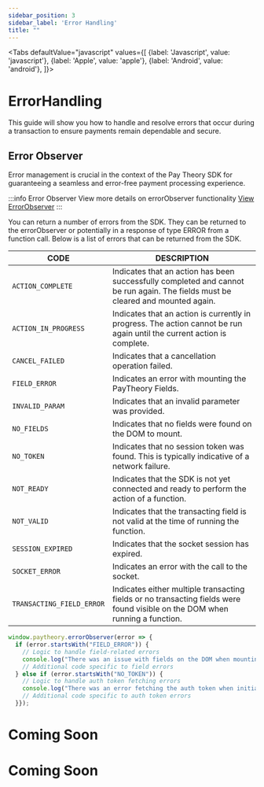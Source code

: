 ```yaml
---
sidebar_position: 3
sidebar_label: 'Error Handling'
title: ""
---
```




<Tabs
  defaultValue="javascript"
  values={[
    {label: 'Javascript', value: 'javascript'},
    {label: 'Apple', value: 'apple'},
    {label: 'Android', value: 'android'},
  ]}>
  <TabItem value="javascript">
  <h1>ErrorHandling</h1>
   <p>This guide will show you how to handle and resolve errors that occur during a transaction to ensure payments remain dependable and secure. </p>
  <h2>Error Observer</h2>

  Error management is crucial in the context of the Pay Theory SDK for guaranteeing a seamless and error-free payment processing experience. 

:::info Error Observer
View more details on errorObserver functionality
<a href= "../../tutorial-extras/WEB/EVENT_LISTENERS#error-observer" class="button button--primary button--md">View ErrorObserver</a>
:::

You can return a number of errors from the SDK. They can be returned to the errorObserver or potentially in a response of type ERROR from a function call.
Below is a list of errors that can be returned from the SDK.

|CODE                          |DESCRIPTION                                                               |
--------------------------------|-------------------------------------------------------------------------------|
| `ACTION_COMPLETE`         | Indicates that an action has been successfully completed and cannot be run again. The fields must be cleared and mounted again. |
| `ACTION_IN_PROGRESS `     | Indicates that an action is currently in progress. The action cannot be run again until the current action is complete.         |
| `CANCEL_FAILED `          | Indicates that a cancellation operation failed.                                                                                 |
| `FIELD_ERROR `            | Indicates an error with mounting the PayTheory Fields.                                                                          |
| `INVALID_PARAM`           | Indicates that an invalid parameter was provided.                                                                               |
| `NO_FIELDS`               | Indicates that no fields were found on the DOM to mount.                                                                        |
| `NO_TOKEN`                | Indicates that no session token was found. This is typically indicative of a network failure.                                   |
| `NOT_READY`               | Indicates that the SDK is not yet connected and ready to perform the action of a function.                                      |
| `NOT_VALID`               | Indicates that the transacting field is not valid at the time of running the function.                                          |
| `SESSION_EXPIRED`         | Indicates that the socket session has expired.                                                                                  |
| `SOCKET_ERROR `           | Indicates an error with the call to the socket.                                                                                 |
| `TRANSACTING_FIELD_ERROR` | Indicates either multiple transacting fields or no transacting fields were found visible on the DOM when running a function.    |

```jsx
window.paytheory.errorObserver(error => {
  if (error.startsWith("FIELD_ERROR")) {
    // Logic to handle field-related errors
    console.log("There was an issue with fields on the DOM when mounting.");
    // Additional code specific to field errors
  } else if (error.startsWith("NO_TOKEN")) {
    // Logic to handle auth token fetching errors
    console.log("There was an error fetching the auth token when initializing the SDK.");
    // Additional code specific to auth token errors
  }});

```

  </TabItem>
  <TabItem value="apple">
  
  <h1 style={{marginTop: "24px"}}>Coming Soon</h1>
  </TabItem>
  <TabItem value="android">
  
  <h1 style={{marginTop: "24px"}}>Coming Soon</h1>
  </TabItem>
</Tabs>


